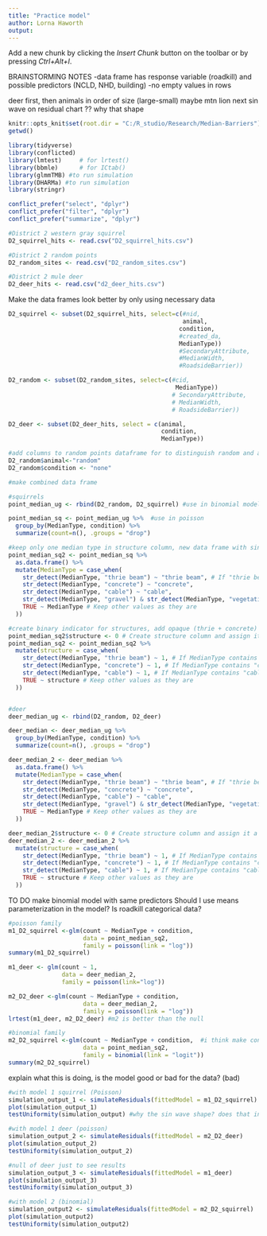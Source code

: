 ```yaml
---
title: "Practice model"
author: Lorna Haworth
output: 
---
```

Add a new chunk by clicking the *Insert Chunk* button on the toolbar or by pressing *Ctrl+Alt+I*.

BRAINSTORMING NOTES
-data frame has response variable (roadkill) and possible predictors (NCLD, NHD, building)
-no empty values in rows

deer first, then animals in order of size (large-small)
maybe mtn lion next
sin wave on residual chart ?? why that shape

```r
knitr::opts_knit$set(root.dir = "C:/R_studio/Research/Median-Barriers")
getwd()

library(tidyverse)
library(conflicted)
library(lmtest)     # for lrtest()
library(bbmle)      # for ICtab()
library(glmmTMB) #to run simulation
library(DHARMa) #to run simulation
library(stringr)

conflict_prefer("select", "dplyr")
conflict_prefer("filter", "dplyr")
conflict_prefer("summarize", "dplyr")

```

```r

#District 2 western gray squirrel
D2_squirrel_hits <- read.csv("D2_squirrel_hits.csv")

#District 2 random points
D2_random_sites <- read.csv("D2_random_sites.csv")

#District 2 mule deer
D2_deer_hits <- read.csv("d2_deer_hits.csv")

```


Make the data frames look better by only using necessary data
```r
D2_squirrel <- subset(D2_squirrel_hits, select=c(#nid,
                                                 animal, 
                                                condition, 
                                                #created_da, 
                                                MedianType)) 
                                                #SecondaryAttribute, 
                                                #MedianWidth, 
                                                #RoadsideBarrier))

D2_random <- subset(D2_random_sites, select=c(#cid,
                                               MedianType))
                                              # SecondaryAttribute, 
                                              # MedianWidth, 
                                              # RoadsideBarrier))

D2_deer <- subset(D2_deer_hits, select = c(animal, 
                                           condition, 
                                           MedianType))

#add columns to random points dataframe for to distinguish random and animal condition
D2_random$animal<-"random" 
D2_random$condition <- "none"
```


```r

#make combined data frame 

#squirrels
point_median_ug <- rbind(D2_random, D2_squirrel) #use in binomial model

point_median_sq <- point_median_ug %>%  #use in poisson
  group_by(MedianType, condition) %>%
  summarize(count=n(), .groups = "drop")

#keep only one median type in structure column, new data frame with single classes
point_median_sq2 <- point_median_sq %>%
  as.data.frame() %>%
  mutate(MedianType = case_when(
    str_detect(MedianType, "thrie beam") ~ "thrie beam", # If "thrie beam" is anywhere in the string, change to "thrie beam"
    str_detect(MedianType, "concrete") ~ "concrete",
    str_detect(MedianType, "cable") ~ "cable",
    str_detect(MedianType, "gravel") & str_detect(MedianType, "vegetative") ~ "vegetative", # If both "gravel" and "vegetative" are present, change to "vegetative"
    TRUE ~ MedianType # Keep other values as they are
  ))

#create binary indicator for structures, add opaque (thrie + concrete) vs not (cable)
point_median_sq2$structure <- 0 # Create structure column and assign it a default value of 0
point_median_sq2 <- point_median_sq2 %>%
  mutate(structure = case_when(
    str_detect(MedianType, "thrie beam") ~ 1, # If MedianType contains "thrie beam", change structure to 1
    str_detect(MedianType, "concrete") ~ 1, # If MedianType contains "concrete", change structure to 1
    str_detect(MedianType, "cable") ~ 1, # If MedianType contains "cable", change structure to 1
    TRUE ~ structure # Keep other values as they are
  ))


#deer
deer_median_ug <- rbind(D2_random, D2_deer)

deer_median <- deer_median_ug %>%  
  group_by(MedianType, condition) %>%
  summarize(count=n(), .groups = "drop")

deer_median_2 <- deer_median %>%
  as.data.frame() %>%
  mutate(MedianType = case_when(
    str_detect(MedianType, "thrie beam") ~ "thrie beam", # If "thrie beam" is anywhere in the string, change to "thrie beam"
    str_detect(MedianType, "concrete") ~ "concrete",
    str_detect(MedianType, "cable") ~ "cable",
    str_detect(MedianType, "gravel") & str_detect(MedianType, "vegetative") ~ "vegetative", # If both "gravel" and "vegetative" are present, change to "vegetative"
    TRUE ~ MedianType # Keep other values as they are
  ))

deer_median_2$structure <- 0 # Create structure column and assign it a default value of 0
deer_median_2 <- deer_median_2 %>%
  mutate(structure = case_when(
    str_detect(MedianType, "thrie beam") ~ 1, # If MedianType contains "thrie beam", change structure to 1
    str_detect(MedianType, "concrete") ~ 1, # If MedianType contains "concrete", change structure to 1
    str_detect(MedianType, "cable") ~ 1, # If MedianType contains "cable", change structure to 1
    TRUE ~ structure # Keep other values as they are
  ))


```

TO DO make binomial model with same predictors 
Should I use means parameterization in the model? Is roadkill categorical data?
```r
#poisson family
m1_D2_squirrel <-glm(count ~ MedianType + condition,
                     data = point_median_sq2,
                     family = poisson(link = "log"))
summary(m1_D2_squirrel)

m1_deer <- glm(count ~ 1,
               data = deer_median_2,
               family = poisson(link="log"))

m2_D2_deer <-glm(count ~ MedianType + condition,
                     data = deer_median_2,
                     family = poisson(link = "log"))
lrtest(m1_deer, m2_D2_deer) #m2 is better than the null

#binomial family
m2_D2_squirrel <-glm(count ~ MedianType + condition,  #i think make condition binomial and use that as response ?
                     data = point_median_sq2,
                     family = binomial(link = "logit"))
summary(m2_D2_squirrel)

```


explain what this is doing, is the model good or bad for the data? (bad)
```r
#with model 1 squirrel (Poisson)
simulation_output_1 <- simulateResiduals(fittedModel = m1_D2_squirrel)
plot(simulation_output_1)
testUniformity(simulation_output) #why the sin wave shape? does that indicate something with the data?

#with model 1 deer (poisson)
simulation_output_2 <- simulateResiduals(fittedModel = m2_D2_deer)
plot(simulation_output_2)
testUniformity(simulation_output_2)

#null of deer just to see results
simulation_output_3 <- simulateResiduals(fittedModel = m1_deer)
plot(simulation_output_3)
testUniformity(simulation_output_3)

#with model 2 (binomial)
simulation_output2 <- simulateResiduals(fittedModel = m2_D2_squirrel)
plot(simulation_output2)
testUniformity(simulation_output2)


```


